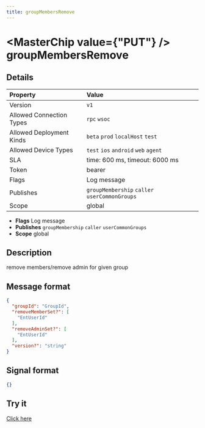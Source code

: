 ```yaml
---
title: groupMembersRemove
---
```



# <MasterChip value={"PUT"} /> groupMembersRemove

## Details

| Property | Value | 
| :--- | :--- | 
| Version | `v1` |
| Allowed Connection Types | `rpc` `wsoc`  |
| Allowed Deployment Kinds | `beta` `prod` `localHost` `test`  |
| Allowed Device Types | `test` `ios` `android` `web` `agent`  |
| SLA | time: 600 ms, timeout: 6000 ms |
| Token | bearer |
| Flags | Log message |
| Publishes | `groupMembership` `caller` `userCommonGroups`  |
| Scope | global |


- **Flags** Log message
- **Publishes** `groupMembership` `caller` `userCommonGroups` 
- **Scope** global


## Description

remove members/remove admin for given group

## Message format

```json
{
  "groupId": "GroupId",
  "removeMemberSet?": [
    "EntUserId"
  ],
  "removeAdminSet?": [
    "EntUserId"
  ],
  "version?": "string"
}
```

## Signal format

```json
{}
```

## Try it

[Click here](https://web.neome.ai/api?path=home_aside_groupMembersRemove)

